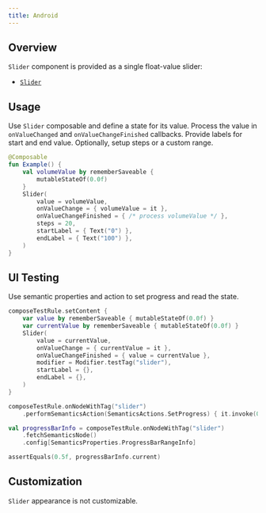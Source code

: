 ```yaml
---
title: Android
---
```


## Overview

`Slider` component is provided as a single float-value slider:

- [`Slider`](https://kiwicom.github.io/orbit-compose/ui/kiwi.orbit.compose.ui.controls/-slider.html)

## Usage

Use `Slider` composable and define a state for its value. Process the value in `onValueChanged` and `onValueChangeFinished` callbacks. Provide labels for start and end value. Optionally, setup steps or a custom range.  

```kotlin
@Composable
fun Example() {
    val volumeValue by rememberSaveable {
        mutableStateOf(0.0f)
    }
    Slider(
        value = volumeValue,
        onValueChange = { volumeValue = it },
        onValueChangeFinished = { /* process volumeValue */ },
        steps = 20,
        startLabel = { Text("0") },
        endLabel = { Text("100") },
    )
}
```

## UI Testing

Use semantic properties and action to set progress and read the state.

```kotlin
composeTestRule.setContent {
    var value by rememberSaveable { mutableStateOf(0.0f) }
    var currentValue by rememberSaveable { mutableStateOf(0.0f) }
    Slider(
        value = currentValue,
        onValueChange = { currentValue = it },
        onValueChangeFinished = { value = currentValue },
        modifier = Modifier.testTag("slider"),
        startLabel = {},
        endLabel = {},
    )
}

composeTestRule.onNodeWithTag("slider")
    .performSemanticsAction(SemanticsActions.SetProgress) { it.invoke(0.5f) }

val progressBarInfo = composeTestRule.onNodeWithTag("slider")
    .fetchSemanticsNode()
    .config[SemanticsProperties.ProgressBarRangeInfo]

assertEquals(0.5f, progressBarInfo.current)
```

## Customization

`Slider` appearance is not customizable.
